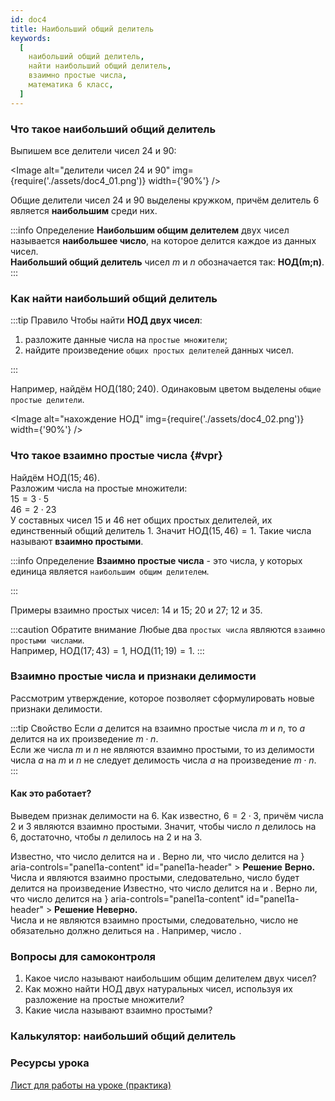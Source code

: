```yaml
---
id: doc4
title: Наибольший общий делитель
keywords:
  [
    наибольший общий делитель,
    найти наибольший общий делитель,
    взаимно простые числа,
    математика 6 класс,
  ]
---
```



### Что такое наибольший общий делитель

Выпишем все делители чисел $24$ и $90$:

<Image
  alt="делители чисел 24 и 90"
  img={require('./assets/doc4_01.png')}
  width={'90%'}
/>

Общие делители чисел $24$ и $90$ выделены кружком, причём делитель $6$ является **наибольшим** среди них.

:::info Определение
**Наибольшим общим делителем** двух чисел называется **наибольшее число**, на которое делится каждое из данных чисел.<br />
**Наибольший общий делитель** чисел $m$ и $n$ обозначается так: $\textbf{НОД(m;n)}$.
:::

### Как найти наибольший общий делитель

:::tip Правило
Чтобы найти **НОД двух чисел**:

1. разложите данные числа на `простые множители`;
2. найдите произведение `общих простых делителей` данных чисел.

:::

Например, найдём $\text{НОД}(180;240).$ Одинаковым цветом выделены `общие простые делители`.

<Image
  alt="нахождение НОД"
  img={require('./assets/doc4_02.png')}
  width={'90%'}
/>

### Что такое взаимно простые числа {#vpr}

Найдём $\text{НОД}(15;46).$<br />
Разложим числа на простые множители:<br />
$15 = 3 \cdot 5$<br />
$46 = 2 \cdot 23$<br />
У составных чисел $15$ и $46$ нет общих простых делителей, их единственный общий делитель $1$. Значит $\text{НОД}(15,46)=1.$ Такие числа называют **взаимно простыми**.

:::info Определение
**Взаимно простые числа** - это числа, у которых единица является `наибольшим общим делителем`.<br />

:::

Примеры взаимно простых чисел: $14$ и $15$; $20$ и $27$; $12$ и $35$.

:::caution Обратите внимание
Любые два `простых числа` являются `взаимно простыми числами`.<br />
Например, $\text{НОД}(17;43)=1$, $\text{НОД}(11;19)=1.$
:::

### Взаимно простые числа и признаки делимости

Рассмотрим утверждение, которое позволяет сформулировать новые признаки делимости.

:::tip Свойство
Если $a$ делится на взаимно простые числа $m$ и $n$, то $a$ делится на их произведение $m \cdot n$. <br />
Если же числа $m$ и $n$ не являются взаимно простыми, то из делимости числа $a$ на $m$ и $n$ не следует делимость числа $a$ на произведение $m \cdot n$.
:::

#### Как это работает?

Выведем признак делимости на $6$. Как известно, $6=2\cdot 3$, причём числа $2$ и $3$ являются взаимно простыми. Значит, чтобы число $n$ делилось на $6$, достаточно, чтобы $n$ делилось на $2$ и на $3$.

<Tabs>
  <TabItem value="Пример 1" label="Пример №1" default>
Известно, что число <TeX math="n"  /> делится на <TeX math="5"  /> и <TeX math="7"  />. Верно ли, что число <TeX math="n"  /> делится на <TeX math="35?"  />
<Accordion>
  <AccordionSummary
    expandIcon={<ExpandMoreIcon />}
    aria-controls="panel1a-content"
    id="panel1a-header"
  >
    <Typography>
      <b>Решение</b>
    </Typography>
  </AccordionSummary>
  <AccordionDetails>
    <Typography>
    <b>Верно.</b><br />
    Числа <TeX math="5"  /> и <TeX math="7"  /> являются взаимно простыми, следовательно, число <TeX math="n"  /> будет делится на произведение <TeX math="5\cdot 7"  />
    </Typography>

  </AccordionDetails>
</Accordion>

  </TabItem>
<TabItem value="Пример №2" label="Пример №2">
Известно, что число <TeX math="n"  /> делится на <TeX math="4"  /> и <TeX math="6"  />. Верно ли, что число <TeX math="n"  /> делится на <TeX math="24?"  />

<Accordion>
  <AccordionSummary
    expandIcon={<ExpandMoreIcon />}
    aria-controls="panel1a-content"
    id="panel1a-header"
  >
    <Typography>
      <b>Решение</b>
    </Typography>
  </AccordionSummary>
  <AccordionDetails>
    <Typography>
    <b>Неверно.</b><br />
    Числа <TeX math="4"  /> и <TeX math="6"  /> не являются взаимно простыми, следовательно, число <TeX math="n"  /> не обязательно должно делиться на  <TeX math="24"  />. Например, число <TeX math="36"  />.
    </Typography>

  </AccordionDetails>
</Accordion>

  </TabItem>

</Tabs>

### Вопросы для самоконтроля

1. Какое число называют наибольшим общим делителем двух чисел?
2. Как можно найти НОД двух натуральных чисел, используя их разложение на простые множители?
3. Какие числа называют взаимно простыми?

### Калькулятор: наибольший общий делитель

<Gcd />

### Ресурсы урока

[Лист для работы на уроке (практика)](https://disk.yandex.ru/i/qiGrUXnQ4Wgwsw) <br/>
